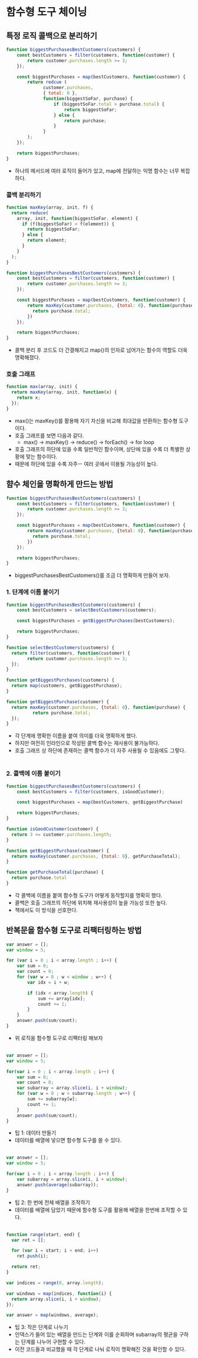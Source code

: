 # 함수형 도구 체이닝

## 특정 로직 콜백으로 분리하기
```js
function biggestPurchasesBestCustomers(customers) {
    const bestCustomers = filter(customers, function(customer) {
        return customer.purchases.length >= 3;
    });

    const biggestPurchases = map(bestCustomers, function(customer) {
        return redcue (
              customer.purchases,
              { total: 0 },
              function(biggestSoFar, purchase) {
                  if (biggestSoFar.total > purchase.total) {
                      return biggestSoFar;
                  } else {
                      return purchase;
                  }
              }
        );
    });

    return biggestPurchases;
}
```
- 하나의 메서드에 여러 로직이 들어가 있고, map에 전달하는 익명 함수는 너무 복잡하다.

### 콜백 분리하기
```js
function maxKey(array, init, f) {
  return reduce(
    array, init, function(biggestSoFar, element) {
      if (f(biggestSoFar) > f(element)) {
        return biggestSoFar;
      } else {
        return element;
      }
    }
  );
}

function biggestPurchasesBestCustomers(customers) {
    const bestCustomers = filter(customers, function(customer) {
        return customer.purchases.length >= 3;
    });

    const biggestPurchases = map(bestCustomers, function(customer) {
        return maxKey(customer.purchases, {total: 0}, function(purchase) {
          return purchase.total;
        })
    });

    return biggestPurchases;
}
```
- 콜백 분리 후 코드도 더 간결해지고 map()의 인자로 넘어가는 함수의 역할도 더욱 명확해졌다.

### 호출 그래프
```js
function max(array, init) {
  return maxKey(array, init, function(x) {
    return x;
  });
}
```
- max()는 maxKey()를 활용해 자기 자신을 비교해 최대값을 반환하는 함수형 도구이다.
- 호출 그래프를 보면 다음과 같다.
  - max() -> maxKey() -> reduce() -> forEach() -> for loop
- 호출 그래프의 하단에 있을 수록 일반적인 함수이며, 상단에 있을 수록 더 특별한 상황에 맞는 함수이다.
- 때문에 하단에 있을 수록 자주ㅡ 여러 곳에서 이용될 가능성이 높다.

## 햠수 체인을 명확하게 만드는 방법
```js
function biggestPurchasesBestCustomers(customers) {
    const bestCustomers = filter(customers, function(customer) {
        return customer.purchases.length >= 3;
    });

    const biggestPurchases = map(bestCustomers, function(customer) {
        return maxKey(customer.purchases, {total: 0}, function(purchase) {
          return purchase.total;
        })
    });

    return biggestPurchases;
}
```
- biggestPurchasesBestCustomers()를 조금 더 명확하게 만들어 보자.

### 1. 단계에 이름 붙이기
```js
function biggestPurchasesBestCustomers(customers) {
    const bestCustomers = selectBestCustomers(customers);

    const biggestPurchases = getBiggestPurchases(bestCustomers);

    return biggestPurchases;
}

function selectBestCustomers(customers) {
  return filter(customers, function(customer) {
        return customer.purchases.length >= 3;
  });
}

function getBiggestPurchases(customers) {
  return map(customers, getBiggestPurchase);
}

function getBiggestPurchase(customer) {
  return maxKey(customer.purchases, {total: 0}, function(purchase) {
          return purchase.total;
  });
}
```
- 각 단계에 명확한 이름을 붙여 의미를 더욱 명확하게 했다.
- 하지만 여전히 인라인으로 작성된 콜백 함수는 재사용이 불가능하다.
- 호출 그래프 상 하단에 존재하는 콜백 함수가 더 자주 사용될 수 있음에도 그렇다.
<br></br>

### 2. 콜백에 이름 붙이기
```js
function biggestPurchasesBestCustomers(customers) {
    const bestCustomers = filter(customers, isGoodCustomer);

    const biggestPurchases = map(bestCustomers, getBiggestPurchase)

    return biggestPurchases;
}

function isGoodCustomer(customer) {
  return 3 <= customer.purchases.length;
}

function getBiggestPurchase(customer) {
  return maxKey(customer.purchases, {total: 0}, getPurchaseTotal);
}

function getPurchaseTotal(purchase) {
  return purchase.total
}
```
- 각 콜백에 이름을 붙여 함수형 도구가 어떻게 동작할지를 명확히 했다.
- 콜백은 호출 그래프의 하단에 위치해 재사용성이 높을 가능성 또한 높다.
- 책에서도 이 방식을 선호한다.

## 반복문을 함수형 도구로 리팩터링하는 방법
```js
var answer = [];
var window = 5;

for (var i = 0 ; i < array.length ; i++) {
    var sum = 0;
    var count = 0;
    for (var w = 0 ; w < window ; w++) {
        var idx = i + w;

        if (idx < array.length) {
            sum += array[idx];
            count += 1;
        }
    }
    answer.push(sum/count);
}
```
- 위 로직을 함수형 도구로 리팩터링 해보자
<br></br>

```js
var answer = [];
var window = 5;

for(var i = 0 ; i < array.length ; i++) {
    var sum = 0;
    var count = 0;
    var subarray = array.slice(i, i + window);
    for (var w = 0 ; w < subarray.length ; w++) {
        sum += subarray[w];
        count += 1;
    }
    answer.push(sum/count);
}
```
- 팁 1: 데이터 만들기
- 데이터를 배열에 넣으면 함수형 도구를 쓸 수 있다.
<br></br>

```js
var answer = [];
var window = 5;

for(var i = 0 ; i < array.length ; i++) {
    var subarray = array.slice(i, i + window);
    answer.push(average(subarray));
}
```
- 팁 2: 한 번에 전체 배열을 조작하기
- 데이터를 배열에 담았기 때문에 함수형 도구를 활용해 배열을 한번에 조작할 수 있다.
<br></br>

```js
function range(start, end) {
  var ret = [];

  for (var i = start; i < end; i++)
    ret.push(i);

  return ret;
}

var indices = range(0, array.length);

var windows = map(indices, function(i) {
  return array.slice(i, i + window);
});

var answer = map(windows, average);
```
- 팁 3: 작은 단계로 나누기
- 인덱스가 들어 있는 배열을 만드는 단계와 이를 순회하며 subarray의 평균을 구하는 단계를 나누어 구현할 수 있다.
- 이전 코드들과 비교했을 때 각 단계로 나눠 로직이 명확해진 것을 확인할 수 있다.